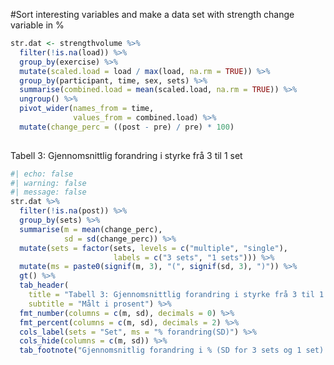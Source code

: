 
#Sort interesting variables and make a data set with strength change variable in %

```r
str.dat <- strengthvolume %>%
  filter(!is.na(load)) %>%
  group_by(exercise) %>%
  mutate(scaled.load = load / max(load, na.rm = TRUE)) %>%
  group_by(participant, time, sex, sets) %>%
  summarise(combined.load = mean(scaled.load, na.rm = TRUE)) %>%
  ungroup() %>%
  pivot_wider(names_from = time,
              values_from = combined.load) %>%
  mutate(change_perc = ((post - pre) / pre) * 100) 
  
```


Tabell 3: Gjennomsnittlig forandring i styrke frå 3 til 1 set


```r
#| echo: false
#| warning: false
#| message: false
str.dat %>%    
  filter(!is.na(post)) %>%
  group_by(sets) %>%
  summarise(m = mean(change_perc),
            sd = sd(change_perc)) %>%
  mutate(sets = factor(sets, levels = c("multiple", "single"),
                       labels = c("3 sets", "1 sets"))) %>%
  mutate(ms = paste0(signif(m, 3), "(", signif(sd, 3), ")")) %>%
  gt() %>% 
  tab_header(
    title = "Tabell 3: Gjennomsnittlig forandring i styrke frå 3 til 1 set",
    subtitle = "Målt i prosent") %>% 
  fmt_number(columns = c(m, sd), decimals = 0) %>% 
  fmt_percent(columns = c(m, sd), decimals = 2) %>% 
  cols_label(sets = "Set", ms = "% forandring(SD)") %>% 
  cols_hide(columns = c(m, sd)) %>% 
  tab_footnote("Gjennomsnitlig forandring i % (SD for 3 sets og 1 set).")
```
  
  
  